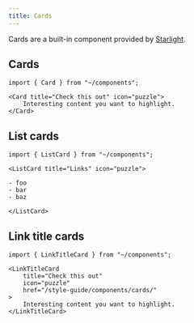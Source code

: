 ```yaml
---
title: Cards
---
```


Cards are a built-in component provided by [Starlight](https://starlight.astro.build/components/cards/).

## Cards

```mdx live
import { Card } from "~/components";

<Card title="Check this out" icon="puzzle">
	Interesting content you want to highlight.
</Card>
```

## List cards

```mdx live
import { ListCard } from "~/components";

<ListCard title="Links" icon="puzzle">

- foo
- bar
- baz

</ListCard>
```

## Link title cards

```mdx live
import { LinkTitleCard } from "~/components";

<LinkTitleCard
	title="Check this out"
	icon="puzzle"
	href="/style-guide/components/cards/"
>
	Interesting content you want to highlight.
</LinkTitleCard>
```
